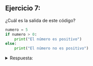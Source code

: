 ## Ejercicio 7:
¿Cuál es la salida de este código?

```python
numero = 5
if numero > 0:
    print("El número es positivo")
else:
    print("El número no es positivo")
```
<details>
<summary>Respuesta:</summary>
La salida es:
```bash
El número es positivo
```
ya que el valor de `numero` (5) es mayor que 0.
</details>

